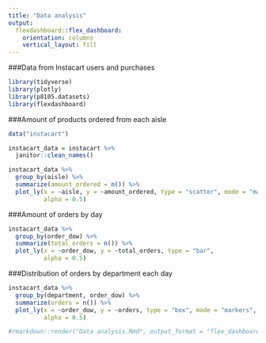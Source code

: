 ```yaml
---
title: "Data analysis"
output: 
  flexdashboard::flex_dashboard:
    orientation: columns
    vertical_layout: fill
---
```


###Data from Instacart users and purchases
```r
library(tidyverse)
library(plotly)
library(p8105.datasets)
library(flexdashboard)
```


###Amount of products ordered from each aisle
```r
data("instacart")

instacart_data = instacart %>% 
  janitor::clean_names()

instacart_data %>% 
  group_by(aisle) %>%  
  summarize(amount_ordered = n()) %>% 
  plot_ly(x = ~aisle, y = ~amount_ordered, type = "scatter", mode = "markers",
          alpha = 0.5)
```


###Amount of orders by day
```r
instacart_data %>% 
  group_by(order_dow) %>% 
  summarize(total_orders = n()) %>% 
  plot_ly(x = ~order_dow, y = ~total_orders, type = "bar",
          alpha = 0.5)
```

###Distribution of orders by department each day
```r
instacart_data %>% 
  group_by(department, order_dow) %>% 
  summarize(orders = n()) %>% 
  plot_ly(x = ~order_dow, y = ~orders, type = "box", mode = "markers", color = ~orders,
          alpha = 0.5)
```

```r
#rmarkdown::render("Data analysis.Rmd", output_format = "flex_dashboard")
```



